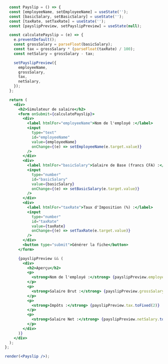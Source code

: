 ```jsx live noInline
  const Payslip = () => {
  const [employeeName, setEmployeeName] = useState('');
  const [basicSalary, setBasicSalary] = useState('');
  const [taxRate, setTaxRate] = useState('');
  const [payslipPreview, setPayslipPreview] = useState(null);

  const calculatePayslip = (e) => {
    e.preventDefault();
    const grossSalary = parseFloat(basicSalary);
    const tax = grossSalary * (parseFloat(taxRate) / 100);
    const netSalary = grossSalary - tax;

    setPayslipPreview({
      employeeName,
      grossSalary,
      tax,
      netSalary,
    });
  };

  return (
    <div>
      <h2>Simulateur de salaire</h2>
      <form onSubmit={calculatePayslip}>
        <div>
          <label htmlFor="employeeName">Nom de l'employé :</label>
          <input
            type="text"
            id="employeeName"
            value={employeeName}
            onChange={(e) => setEmployeeName(e.target.value)}
          />
        </div>
        <div>
          <label htmlFor="basicSalary">Salaire de Base (francs CFA) :</label>
          <input
            type="number"
            id="basicSalary"
            value={basicSalary}
            onChange={(e) => setBasicSalary(e.target.value)}
          />
        </div>
        <div>
          <label htmlFor="taxRate">Taux d'Imposition (%) :</label>
          <input
            type="number"
            id="taxRate"
            value={taxRate}
            onChange={(e) => setTaxRate(e.target.value)}
          />
        </div>
        <button type="submit">Générer la fiche</button>
      </form>

      {payslipPreview && (
        <div>
          <h2>Aperçu</h2>
          <p>
            <strong>Nom de l'employé :</strong> {payslipPreview.employeeName}
          </p>
          <p>
            <strong>Salaire Brut :</strong> {payslipPreview.grossSalary.toFixed(2)}  francs CFA
          </p>
          <p>
            <strong>Impôts :</strong> {payslipPreview.tax.toFixed(2)}  francs CFA
          </p>
          <p>
            <strong>Salaire Net :</strong> {payslipPreview.netSalary.toFixed(2)}  francs CFA
          </p>
        </div>
      )}
    </div>
  );
};

render(<Payslip />);
```